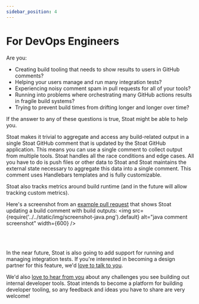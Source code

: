 ```yaml
---
sidebar_position: 4
---
```


# For DevOps Engineers

Are you:
* Creating build tooling that needs to show results to users in GitHub comments?
* Helping your users manage and run many integration tests?
* Experiencing noisy comment spam in pull requests for all of your tools?
* Running into problems where orchestrating many GitHub actions results in fragile build systems?
* Trying to prevent build times from drifting longer and longer over time?

If the answer to any of these questions is true, Stoat might be able to help you.

Stoat makes it trivial to aggregate and access any build-related output in a single Stoat GitHub comment that is updated by the Stoat GitHub application.
This means you can use a single comment to collect output from multiple tools.
Stoat handles all the race conditions and edge cases.
All you have to do is push files or other data to Stoat and Stoat maintains the external state necessary to aggregate this data into a single comment.
This comment uses Handlebars templates and is fully customizable.

Stoat also tracks metrics around build runtime (and in the future will allow tracking custom metrics).

Here's a screenshot from an [example pull request](https://github.com/stoat-dev/example-java/pull/1) that shows Stoat updating a build comment with build outputs:
<img src={require('../../static/img/screenshot-java.png').default} alt="java comment screenshot" width={600} />

<br /><br />

In the near future, Stoat is also going to add support for running and managing integration tests.
If you're interested in becoming a design partner for this feature, we'd [love to talk to you](../company/contact-us).

We'd also [love to hear from you](../company/contact-us) about any challenges you see building out internal developer tools.
Stoat intends to become a platform for building developer tooling, so any feedback and ideas you have to share are very welcome!
